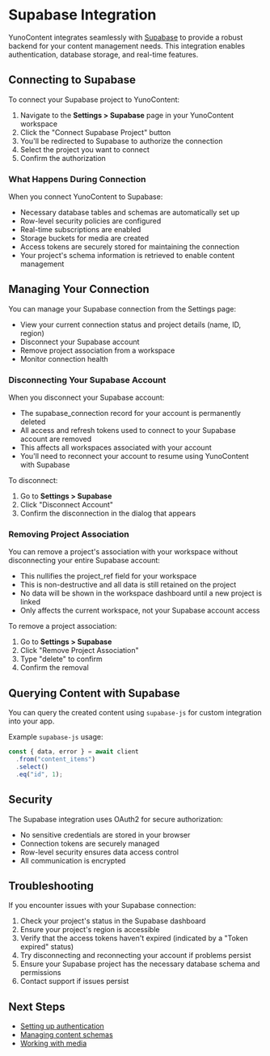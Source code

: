 # Supabase Integration

YunoContent integrates seamlessly with [Supabase](https://supabase.com) to provide a robust backend for your content management needs. This integration enables authentication, database storage, and real-time features.

## Connecting to Supabase

To connect your Supabase project to YunoContent:

1. Navigate to the **Settings > Supabase** page in your YunoContent workspace
2. Click the "Connect Supabase Project" button
3. You'll be redirected to Supabase to authorize the connection
4. Select the project you want to connect
5. Confirm the authorization

### What Happens During Connection

When you connect YunoContent to Supabase:
- Necessary database tables and schemas are automatically set up
- Row-level security policies are configured
- Real-time subscriptions are enabled
- Storage buckets for media are created
- Access tokens are securely stored for maintaining the connection
- Your project's schema information is retrieved to enable content management

## Managing Your Connection

You can manage your Supabase connection from the Settings page:

- View your current connection status and project details (name, ID, region)
- Disconnect your Supabase account
- Remove project association from a workspace
- Monitor connection health

### Disconnecting Your Supabase Account

When you disconnect your Supabase account:
- The supabase_connection record for your account is permanently deleted
- All access and refresh tokens used to connect to your Supabase account are removed
- This affects all workspaces associated with your account
- You'll need to reconnect your account to resume using YunoContent with Supabase

To disconnect:
1. Go to **Settings > Supabase**
2. Click "Disconnect Account"
3. Confirm the disconnection in the dialog that appears

### Removing Project Association

You can remove a project's association with your workspace without disconnecting your entire Supabase account:

- This nullifies the project_ref field for your workspace
- This is non-destructive and all data is still retained on the project
- No data will be shown in the workspace dashboard until a new project is linked
- Only affects the current workspace, not your Supabase account access

To remove a project association:
1. Go to **Settings > Supabase**
2. Click "Remove Project Association"
3. Type "delete" to confirm
4. Confirm the removal

## Querying Content with Supabase

You can query the created content using `supabase-js` for custom integration into your app.

Example `supabase-js` usage:

```js
const { data, error } = await client
  .from("content_items")
  .select()
  .eq("id", 1);
```

## Security

The Supabase integration uses OAuth2 for secure authorization:
- No sensitive credentials are stored in your browser
- Connection tokens are securely managed
- Row-level security ensures data access control
- All communication is encrypted

## Troubleshooting

If you encounter issues with your Supabase connection:

1. Check your project's status in the Supabase dashboard
2. Ensure your project's region is accessible
3. Verify that the access tokens haven't expired (indicated by a "Token expired" status)
4. Try disconnecting and reconnecting your account if problems persist
5. Ensure your Supabase project has the necessary database schema and permissions
6. Contact support if issues persist

## Next Steps

- [Setting up authentication](/docs/features/api-reference)
- [Managing content schemas](/docs/features/schema-builder)
- [Working with media](/docs/features/content-management)
